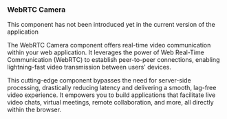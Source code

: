 
### WebRTC Camera

<Callout type="warning" emoji="⚠️">
  This component has not been introduced yet in the current version of the application
</Callout>

The WebRTC Camera component offers real-time video communication within your web application. It leverages the power of Web Real-Time Communication (WebRTC) to establish peer-to-peer connections, enabling lightning-fast video transmission between users' devices.

This cutting-edge component bypasses the need for server-side processing, drastically reducing latency and delivering a smooth, lag-free video experience. It empowers you to build applications that facilitate live video chats, virtual meetings, remote collaboration, and more, all directly within the browser.
